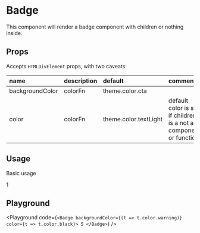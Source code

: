 
# Badge

This component will render a badge component with children or nothing inside.

## Props

Accepts `HTMLDivElement` props, with two caveats:

| name            | description | default               | comments                                                          |
| :-------------- | :---------- | :-------------------- | :---------------------------------------------------------------- |
| backgroundColor | colorFn     | theme.color.cta       |                                                                   |
| color           | colorFn     | theme.color.textLight | default color is set if children is a not a component or function |

## Usage

Basic usage

<Canvas>
  <Badge>1</Badge>
</Canvas>

## Playground

<Playground
  code={`<Badge backgroundColor={(t => t.color.warning)} color={t => t.color.black}>
    5
</Badge>`}
/>
